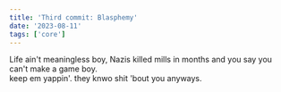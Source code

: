 ```yaml
---
title: 'Third commit: Blasphemy'
date: '2023-08-11'
tags: ['core']
---
```


Life ain't meaningless boy, Nazis killed mills in months and you say you can't make a game boy.   
keep em yappin'. they knwo shit 'bout you anyways.